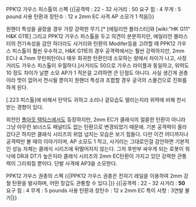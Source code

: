 PPK12 가우스 피스톨의 스펙
{{|공격력 : 22 - 32
사거리 : 50
요구 힘 : 4
무게 : 5 pound
사용 탄환과 장탄수 : 12 x 2mm EC
사격 AP 소모가 1 적음|}}

원핸더 특성을 골랐을 경우 가장 강력한 무기.[* [에일리언 블라스터]와 [wiki:"HK G11" H&K G11E] 그리고 PPK12 가우스 피스톨을 두고 의견이 분분하지만, 에일리언 블라스터의 전기속성을 감안 하더라도 사거리와 탄환의 Modifer등을 고려할 때 PPK12 가우스 피스톨이 훨씬 우수하고, H&K G11E의 경우 공격력에서는 훨씬 강력하지만, 2mm EC나 4.7mm 무탄피탄이나 매우 희귀한 탄환인데 소모하는 량에서 차이가 나고, 사정거리도 가우스 피스톨이 우월하다.]사거리도 50으로 가우스 라이플과 동일하고, 위력도 10 정도 차이가 날뿐 소모 AP가 1 적은걸 고려하면 큰 단점도 아니다. 사실 생긴게 권총이라 멋이 없어서 천시될 뿐이지 원핸더 특성과 조합할 경우 궁극의 스몰건으로 진화를 하게 된다.

[.223 피스톨]에 비해서 탄약도 귀하고 소리나 겉모습도 딸리는지라 위력에 비해 천시받는 경향이 있다. 

외전인 [[폴아웃 택틱스]]에서도 등장하지만, 2mm EC가 클래식의 절륜한 탄환이 아니라 그냥 아무런 보너스도 패널티도 없는 탄환으로 변경되었기 때문에. 기본 공격력이 올라갔다곤 하지만 클래식 시리즈의 위엄 넘치는 모습은 보기 힘들다. 다만 이건 어디까지나 공격력만 볼 때의 이야기이며, AP 소모도 1 적고, 사거리는 그대로인걸 감안하면 기본적인 성능 자체는 클래식 시리즈에 뒤떨어지지 않는다. 그저 후반부 싸우게 되는 로봇이 워낙에 DR과 DT가 높은지라 클래식 시리즈의 2mm EC탄환이 가지고 있던 강력한 관통력이 그리워질 뿐이다.
단발 사격에 AP3을 소모한다.

PPK12 가우스 권총의 스펙
{{|PPK12 가우스 권총은 전자기 레일을 이용하여 2mm 강철 탄환을 발사하며, 어떤 장갑도 관통할 수 있다.|}}
{{|공격력 : 22 - 32
사거리 : '''50'''
요구 힘 : 4
무게 : 5 pounds
사용 탄환과 장탄수 : 12 x 2mm EC
특이 사항 : 3연발 불가|}}

